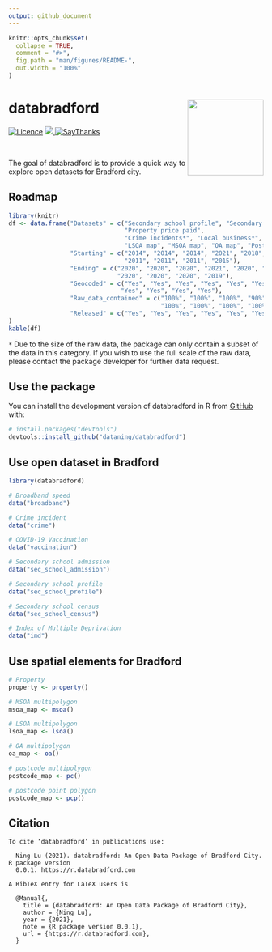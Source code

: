 ```yaml
---
output: github_document
---
```


<!-- README.md is generated from README.Rmd. Please edit that file -->

```r
knitr::opts_chunk$set(
  collapse = TRUE,
  comment = "#>",
  fig.path = "man/figures/README-",
  out.width = "100%"
)
```

# databradford <img src="man/figures/logo.png" align="right" width = 150/>

<!-- badges: start -->
</tr>
</thead>
<tbody>
<tr class="odd">
<td align="left">
<a href="https://opensource.org/licenses/MIT"><img src="https://img.shields.io/badge/License-MIT-yellow.svg" alt="Licence"></a>
</td>
<td align="left">
<a href="https://codecov.io/gh/dataning/databradford">
  <img src="https://codecov.io/gh/dataning/databradford/branch/master/graph/badge.svg?token=W1J9I2X338"/>
</a>
</td>
</tr>
<tr class="odd">
<td align="left">
<a href="https://saythanks.io/to/datalulu%40gmail.com"><img src="https://img.shields.io/badge/Say%20Thanks-!-1EAEDB.svg" alt="SayThanks"></a>
</td>
</tr>
</tbody>
</table>
<br>

<!-- badges: end -->

The goal of databradford is to provide a quick way to explore open datasets for Bradford city.

## Roadmap

```r
library(knitr)
df <- data.frame("Datasets" = c("Secondary school profile", "Secondary school census", "Secondary school admission", "COVID-19 Vaccination", "Broadband speed", 
                                "Property price paid",
                                "Crime incidents*", "Local business*", "Air quality", 
                                "LSOA map", "MSOA map", "OA map", "Postcode map", "Index of Multiple Deprivation"),
                 "Starting" = c("2014", "2014", "2014", "2021", "2018", "1995", "2011", "2010", "2015", "2011",
                                "2011", "2011", "2011", "2015"), 
                 "Ending" = c("2020", "2020", "2020", "2021", "2020", "2021", "2020", "2020", "2020", "2020",
                              "2020", "2020", "2020", "2019"),
                 "Geocoded" = c("Yes", "Yes", "Yes", "Yes", "Yes", "Yes", "Yes", "Yes", "No", "Yes", 
                               "Yes", "Yes", "Yes", "Yes"),
                 "Raw_data_contained" = c("100%", "100%", "100%", "90%", "100%", "100%", "6.9%", "20%", "100%", "100%",
                                          "100%", "100%", "100%", "100%"), 
                 "Released" = c("Yes", "Yes", "Yes", "Yes", "Yes", "Yes", "Yes", "No", "No", "Yes", "Yes", "Yes", "Yes", "Yes")
)
kable(df)
```

`*` Due to the size of the raw data, the package can only contain a subset of the data in this category. If you wish to use the full scale of the raw data, please contact the package developer for further data request.
  

## Use the package

You can install the development version of databradford in R from [GitHub](https://github.com/) with:

``` r
# install.packages("devtools")
devtools::install_github("dataning/databradford")
```

## Use open dataset in Bradford

```r
library(databradford)

# Broadband speed
data("broadband")

# Crime incident
data("crime")

# COVID-19 Vaccination
data("vaccination")

# Secondary school admission
data("sec_school_admission")

# Secondary school profile
data("sec_school_profile")

# Secondary school census
data("sec_school_census")

# Index of Multiple Deprivation
data("imd")

```

## Use spatial elements for Bradford

```r
# Property
property <- property()

# MSOA multipolygon
msoa_map <- msoa()

# LSOA multipolygon
lsoa_map <- lsoa()

# OA multipolygon
oa_map <- oa()

# postcode multipolygon
postcode_map <- pc()

# postcode point polygon
postcode_map <- pcp()
```

## Citation

```{}
To cite ‘databradford’ in publications use:

  Ning Lu (2021). databradford: An Open Data Package of Bradford City. R package version
  0.0.1. https://r.databradford.com

A BibTeX entry for LaTeX users is

  @Manual{,
    title = {databradford: An Open Data Package of Bradford City},
    author = {Ning Lu},
    year = {2021},
    note = {R package version 0.0.1},
    url = {https://r.databradford.com},
  }
```
